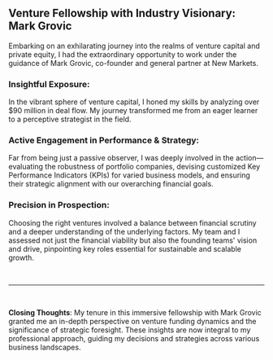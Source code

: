 ## Venture Fellowship with Industry Visionary: Mark Grovic

Embarking on an exhilarating journey into the realms of venture capital and private equity, I had the extraordinary opportunity to work under the guidance of Mark Grovic, co-founder and general partner at New Markets.

### Insightful Exposure:

In the vibrant sphere of venture capital, I honed my skills by analyzing over $90 million in deal flow. My journey transformed me from an eager learner to a perceptive strategist in the field.

### Active Engagement in Performance & Strategy:

Far from being just a passive observer, I was deeply involved in the action— evaluating the robustness of portfolio companies, devising customized Key Performance Indicators (KPIs) for varied business models, and ensuring their strategic alignment with our overarching financial goals.

### Precision in Prospection:

Choosing the right ventures involved a balance between financial scrutiny and a deeper understanding of the underlying factors. My team and I assessed not just the financial viability but also the founding teams' vision and drive, pinpointing key roles essential for sustainable and scalable growth.

<br />

---

<br />

**Closing Thoughts**: My tenure in this immersive fellowship with Mark Grovic granted me an in-depth perspective on venture funding dynamics and the significance of strategic foresight. These insights are now integral to my professional approach, guiding my decisions and strategies across various business landscapes.
